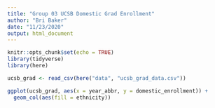 ```yaml
---
title: "Group 03 UCSB Domestic Grad Enrollment"
author: "Bri Baker"
date: "11/23/2020"
output: html_document
---
```


```r
knitr::opts_chunk$set(echo = TRUE)
library(tidyverse)
library(here)
```

```r
ucsb_grad <- read_csv(here("data", "ucsb_grad_data.csv"))
```

```r
ggplot(ucsb_grad, aes(x = year_abbr, y = domestic_enrollment)) +
  geom_col(aes(fill = ethnicity))
```

